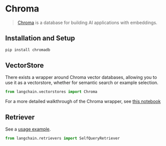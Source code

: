 # Chroma

>[Chroma](https://docs.trychroma.com/getting-started) is a database for building AI applications with embeddings.

## Installation and Setup

```bash
pip install chromadb
```


## VectorStore

There exists a wrapper around Chroma vector databases, allowing you to use it as a vectorstore,
whether for semantic search or example selection.

```python
from langchain.vectorstores import Chroma
```

For a more detailed walkthrough of the Chroma wrapper, see [this notebook](/docs/modules/data_connection/vectorstores/integrations/chroma.html)

## Retriever

See a [usage example](/docs/modules/data_connection/retrievers/how_to/self_query/chroma_self_query.html).

```python
from langchain.retrievers import SelfQueryRetriever
```
